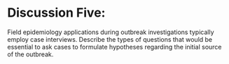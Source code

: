 # Discussion Five:

Field epidemiology applications during outbreak investigations typically employ case interviews. Describe the types of questions that would be essential to ask cases to formulate hypotheses regarding the initial source of the outbreak.